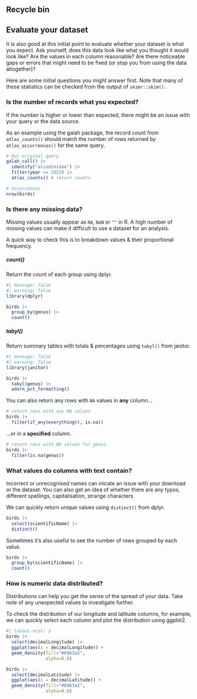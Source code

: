 ## Recycle bin

<!--
This section used to follow "A first glimpse" in the Inspect chapter
On second thought, it seems redundant - many other chapters handle more detailed evaluation, so we might as well delete
-->

## Evaluate your dataset

It is also good at this initial point to evaluate whether your dataset is
what you expect. Ask yourself, does this data look like what you thought it would look like? Are the values in each column reasonable? Are there noticeable gaps or errors that might need
to be fixed (or stop you from using the data altogether)?

Here are some initial questions you might answer first. Note that
many of these statistics can be checked from the output of `skimr::skim()`.

### Is the number of records what you expected? {.unnumbered}

If the number is higher or lower than expected, there might be an issue with your query or the data source.

As an example using the galah package, the record count from `atlas_counts()`
should match the number of rows returned by `atlas_occurrences()` for the same
query.

```r
# Our original query
galah_call() |>
  identify("alcedinidae") |>
  filter(year == 2023) |>
  atlas_counts() # return counts

# occurrences
nrow(birds)
```


### Is there any missing data? {.unnumbered}

Missing values usually appear as `NA`, `NaN` or `""` in R. A high number of missing values can make it difficult to use a dataset for an analysis.

A quick way to check this is to breakdown values & their proportional frequency.

:::{.panel-tabset .nav-pills}

##### count()

Return the count of each group using dplyr.

```r
#| message: false
#| warning: false
library(dplyr)

birds |>
  group_by(genus) |>
  count()
```

##### tabyl()

Return summary tables with totals & percentages using `tabyl()` from janitor.

```r
#| message: false
#| warning: false
library(janitor)

birds |>
  tabyl(genus) |>
  adorn_pct_formatting()
```
:::

You can also return any rows with `NA` values in **any** column...

```r
# return rows with any NA values 
birds |>
  filter(if_any(everything(), is.na))
```

...or in a **specified** column.

```r
# return rows with NA values for genus
birds |>
  filter(is.na(genus))
```

<!-- The following few sections might fit better in the next chapter? -->

### What values do columns with text contain? {.unnumbered}

Incorrect or unrecognised names can inicate an issue with your download or the dataset. You can also get an idea of whether there are any typos, different spellings, capitalisation, strange characters

We can quickly return unique values using `distinct()` from dplyr.

```r
birds |>
  select(scientificName) |>
  distinct()
```

Sometimes it's also useful to see the number of rows grouped by each value.

```r
birds |>
  group_by(scientificName) |>
  count()
```


### How is numeric data distributed? {.unnumbered}

Distributions can help you get the sense of the spread of your data. Take note
of any unexpected values to investigate further.

To check the distribution of our longitude and latitude columns, for example, we can quickly select each column and plot the distribution using ggplot2.

```r
#| layout-ncol: 2
birds |>
  select(decimalLongitude) |>
  ggplot(aes(x = decimalLongitude)) + 
  geom_density(fill="#69b3a2",
               alpha=0.8)

birds |>
  select(decimalLatitude) |>
  ggplot(aes(x = decimalLatitude)) + 
  geom_density(fill="#69b3a2",
               alpha=0.8)
```
